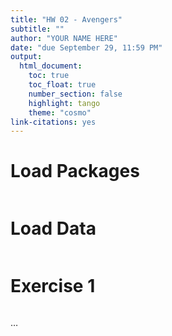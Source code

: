 ```yaml
---
title: "HW 02 - Avengers"
subtitle: ""
author: "YOUR NAME HERE"
date: "due September 29, 11:59 PM"
output: 
  html_document:
    toc: true
    toc_float: true
    number_section: false
    highlight: tango
    theme: "cosmo"
link-citations: yes
---
```


# Load Packages

```r

``` 

# Load Data

```r

```


# Exercise 1

```r
```

...